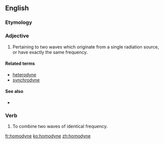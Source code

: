 ==English==

===Etymology===
{{confix|homo|dyne|lang=en}}

===Adjective===
{{en-adj|-}}

# {{context|physics|of radiation|lang=en}} Pertaining to two waves which originate from a single radiation source, or have exactly the same frequency.

====Related terms====
* [[heterodyne]]
* [[synchrodyne]]

====See also====
* {{pedialite|homodyne detection}}

===Verb===
{{en-verb|homodyn}}

# To combine two waves of identical frequency.

[[fr:homodyne]]
[[ko:homodyne]]
[[zh:homodyne]]
